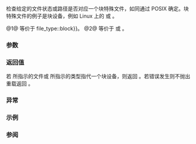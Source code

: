 {{cpp/filesystem/title|is_block_file}}
{{cpp/filesystem/navbar}}
{{dcl begin}}
{{dcl header|filesystem}}
{{dcl|num=1|since=c++17|1=
bool is_block_file( std::filesystem::file_status s ) noexcept;
}}
{{dcl|num=2|since=c++17|1=
bool is_block_file( const std::filesystem::path&amp; p );
}}
{{dcl|num=3|since=c++17|1=
bool is_block_file( const std::filesystem::path&amp; p, std::error_code&amp; ec ) noexcept;
}}
{{dcl end}}

检查给定的文件状态或路径是否对应一个块特殊文件，如同通过 POSIX [http://pubs.opengroup.org/onlinepubs/9699919799/basedefs/sys_stat.h.html {{c|S_ISBLK}}] 确定。块特殊文件的例子是块设备，例如 Linux 上的 {{c|/dev/sda}} 或 {{c|/dev/loop0}}。

@1@ 等价于 {{c|s.type() {{==}} file_type::block}}。
@2@ 等价于 {{c|is_block_file(status(p))}} 或 {{c|is_block_file(status(p, ec))}}。

===参数===
{{par begin}}
{{par | s | 要检查的文件状态}}
{{par | p | 要检验的路径}}
{{par | ec | 不抛出重载中报告错误的输出形参}}
{{par end}}

===返回值===
若 {{c|p}} 所指示的文件或 {{c|s}} 所指示的类型指代一个块设备，则返回 {{c|true}}。若错误发生则不抛出重载返回 {{c|false}}。

===异常===
{{cpp/filesystem/error_handling|p|throw=/2,3}}

===示例===
{{cpp/filesystem/status_example}}

===参阅===
{{dsc begin}}
{{dsc inc | cpp/filesystem/dsc status}}
{{dsc inc | cpp/filesystem/dsc file_status}}
{{dsc inc | cpp/filesystem/dsc status_known}}
{{dsc inc | cpp/filesystem/dsc is_character_file}}
{{dsc inc | cpp/filesystem/dsc is_directory}}
{{dsc inc | cpp/filesystem/dsc is_fifo}}
{{dsc inc | cpp/filesystem/dsc is_other}}
{{dsc inc | cpp/filesystem/dsc is_regular_file}}
{{dsc inc | cpp/filesystem/dsc is_socket}}
{{dsc inc | cpp/filesystem/dsc is_symlink}}
{{dsc inc | cpp/filesystem/dsc exists}}
{{dsc inc | cpp/filesystem/directory_entry/dsc is_block_file}}
{{dsc end}}

{{langlinks|en|es|ja|ru}}